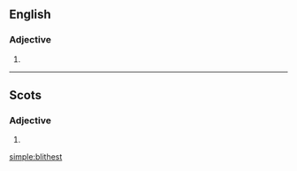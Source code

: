 ==English==

===Adjective===
{{head|en|adjective superlative form}}

# {{en-superlative of|blithe}}

----

==Scots==

===Adjective===
{{head|sco}}

# {{superlative of|blithe|lang=sco}}

[[simple:blithest]]